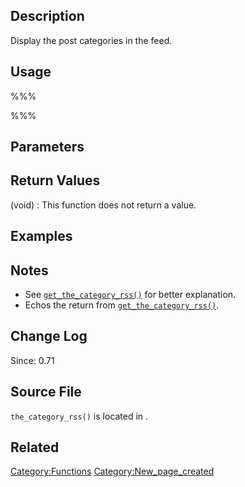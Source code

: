 == Description ==
Display the post categories in the feed. 

== Usage ==
%%%<?php the_category_rss( $type ) ?>%%%

== Parameters ==
{{Parameter|$type|string|Either '<tt>rss2</tt>', '<tt>rss</tt>', '<tt>atom</tt>', or '<tt>rdf</tt>'.|optional|'rss2'}}

== Return Values ==
; (void) : This function does not return a value.

== Examples ==
<!-- Need creative examples. Feel free to link to external examples. -->

== Notes ==
* See [[Function_Reference/get_the_category_rss|<tt>get_the_category_rss()</tt>]] for better explanation.
* Echos the return from [[Function_Reference/get_the_category_rss|<tt>get_the_category_rss()</tt>]].

== Change Log ==
Since: 0.71

== Source File ==

<tt>the_category_rss()</tt> is located in {{Trac|wp-includes/feed.php}}.

== Related ==

{{Category Tags}}

{{Tag Footer}}

[[Category:Functions]]

[[Category:New_page_created]]